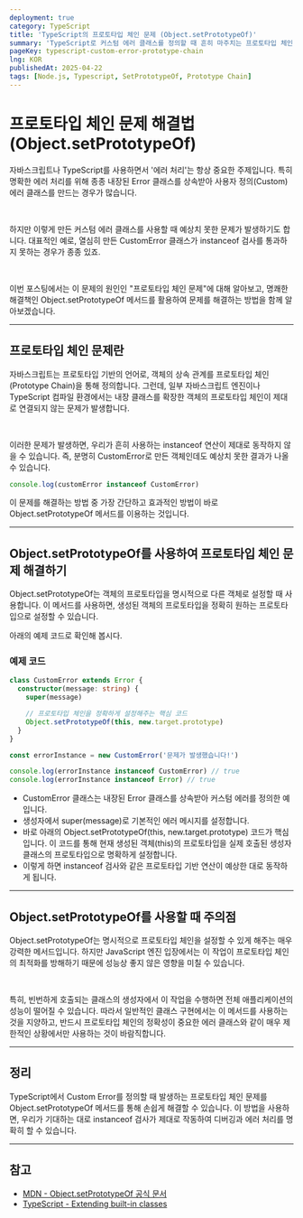 ```yaml
---
deployment: true
category: TypeScript
title: 'TypeScript의 프로토타입 체인 문제 (Object.setPrototypeOf)'
summary: 'TypeScript로 커스텀 에러 클래스를 정의할 때 흔히 마주치는 프로토타입 체인 문제를 Object.setPrototypeOf를 확인해 봅시다.'
pageKey: typescript-custom-error-prototype-chain
lng: KOR
publishedAt: 2025-04-22
tags: [Node.js, Typescript, SetPrototypeOf, Prototype Chain]
---
```


# 프로토타입 체인 문제 해결법(Object.setPrototypeOf)

자바스크립트나 TypeScript를 사용하면서 '에러 처리'는 항상 중요한 주제입니다. 특히 명확한 에러 처리를 위해 종종 내장된 <codeline>Error</codeline> 클래스를 상속받아 사용자 정의(Custom) 에러 클래스를 만드는 경우가 많습니다.

<br />

하지만 이렇게 만든 커스텀 에러 클래스를 사용할 때 예상치 못한 문제가 발생하기도 합니다. 대표적인 예로, 열심히 만든 CustomError 클래스가 <codeline>instanceof</codeline> 검사를 통과하지 못하는 경우가 종종 있죠.

<br />

이번 포스팅에서는 이 문제의 원인인 "프로토타입 체인 문제"에 대해 알아보고, 명쾌한 해결책인 <codeline>Object.setPrototypeOf</codeline> 메서드를 활용하여 문제를 해결하는 방법을 함께 알아보겠습니다.

---

## 프로토타입 체인 문제란

자바스크립트는 프로토타입 기반의 언어로, 객체의 상속 관계를 프로토타입 체인(Prototype Chain)을 통해 정의합니다. 그런데, 일부 자바스크립트 엔진이나 TypeScript 컴파일 환경에서는 내장 클래스를 확장한 객체의 프로토타입 체인이 제대로 연결되지 않는 문제가 발생합니다.

<br />

이러한 문제가 발생하면, 우리가 흔히 사용하는 <codeline>instanceof</codeline> 연산이 제대로 동작하지 않을 수 있습니다. 즉, 분명히 CustomError로 만든 객체인데도 예상치 못한 결과가 나올 수 있습니다.

```typescript title="Object.setPrototypeOf" showLineNumbers
console.log(customError instanceof CustomError)
```

이 문제를 해결하는 방법 중 가장 간단하고 효과적인 방법이 바로 <codeline>Object.setPrototypeOf</codeline> 메서드를 이용하는 것입니다.

---

## Object.setPrototypeOf를 사용하여 프로토타입 체인 문제 해결하기

<codeline>Object.setPrototypeOf</codeline>는 객체의 프로토타입을 명시적으로 다른
객체로 설정할 때 사용합니다. 이 메서드를 사용하면, 생성된 객체의 프로토타입을
정확히 원하는 프로토타입으로 설정할 수 있습니다.

아래의 예제 코드로 확인해 봅시다.

### 예제 코드

```typescript title="Object.setPrototypeOf" showLineNumbers
class CustomError extends Error {
  constructor(message: string) {
    super(message)

    // 프로토타입 체인을 정확하게 설정해주는 핵심 코드
    Object.setPrototypeOf(this, new.target.prototype)
  }
}

const errorInstance = new CustomError('문제가 발생했습니다!')

console.log(errorInstance instanceof CustomError) // true
console.log(errorInstance instanceof Error) // true
```

- <codeline>CustomError</codeline> 클래스는 내장된 <codeline>Error</codeline> 클래스를
  상속받아 커스텀 에러를 정의한 예입니다.
- 생성자에서 <codeline>super(message)</codeline>로 기본적인 에러 메시지를 설정합니다.
- 바로 아래의 <codeline>Object.setPrototypeOf(this, new.target.prototype)</codeline> 코드가 핵심입니다. 이 코드를 통해 현재 생성된 객체(this)의 프로토타입을 실제 호출된 생성자 클래스의 프로토타입으로 명확하게 설정합니다.
- 이렇게 하면 <codeline>instanceof</codeline> 검사와 같은 프로토타입 기반 연산이 예상한 대로 동작하게 됩니다.

---

## Object.setPrototypeOf를 사용할 때 주의점

<codeline>Object.setPrototypeOf</codeline>는 명시적으로 프로토타입 체인을 설정할
수 있게 해주는 매우 강력한 메서드입니다. 하지만 JavaScript 엔진 입장에서는 이
작업이 프로토타입 체인의 최적화를 방해하기 때문에 성능상 좋지 않은 영향을 미칠
수 있습니다.

<br />

특히, 빈번하게 호출되는 클래스의 생성자에서 이 작업을 수행하면 전체 애플리케이션의 성능이 떨어질 수 있습니다. 따라서 일반적인 클래스 구현에서는 이 메서드를 사용하는 것을 지양하고, 반드시 프로토타입 체인의 정확성이 중요한 에러 클래스와 같이 매우 제한적인 상황에서만 사용하는 것이 바람직합니다.

---

## 정리

TypeScript에서 Custom Error를 정의할 때 발생하는 프로토타입 체인 문제를 <codeline>Object.setPrototypeOf</codeline> 메서드를 통해 손쉽게 해결할 수 있습니다. 이 방법을 사용하면, 우리가 기대하는 대로 <codeline>instanceof</codeline> 검사가 제대로 작동하여 디버깅과 에러 처리를 명확히 할 수 있습니다.

---

## 참고

- [MDN - Object.setPrototypeOf 공식 문서](https://developer.mozilla.org/ko/docs/Web/JavaScript/Reference/Global_Objects/Object/setPrototypeOf)
- [TypeScript - Extending built-in classes](https://www.typescriptlang.org/docs/handbook/release-notes/typescript-2-2.html#support-for-newtarget)
